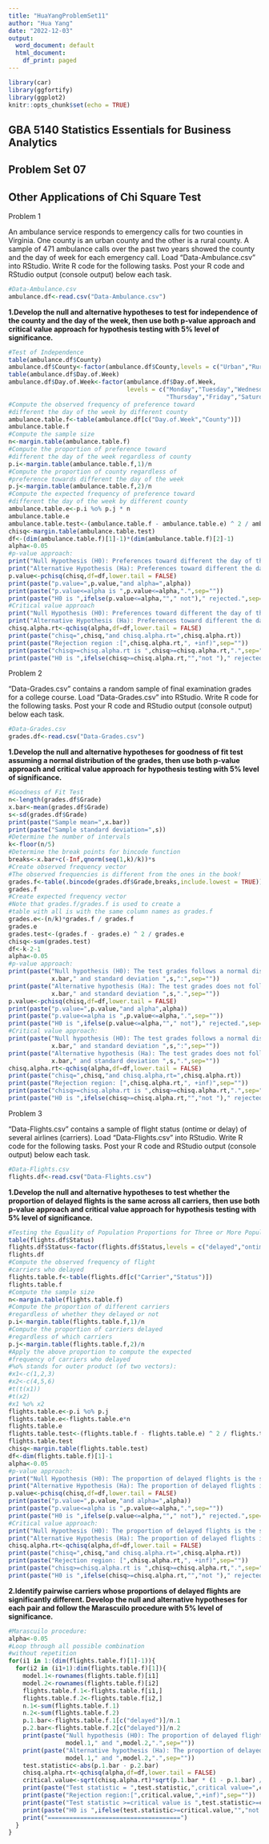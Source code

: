 ```yaml
---
title: "HuaYangProblemSet11"
author: "Hua Yang"
date: "2022-12-03"
output:
  word_document: default
  html_document:
    df_print: paged
---
```


```r
library(car)
library(ggfortify)
library(ggplot2)
knitr::opts_chunk$set(echo = TRUE)
```

## GBA 5140 Statistics Essentials for Business Analytics
## Problem Set 07
## Other Applications of Chi Square Test


Problem 1


An ambulance service responds to emergency calls for two counties in Virginia. One county is an urban county and the other is a rural county. A sample of 471 ambulance calls over the past two years showed the county and the day of week for each emergency call. Load “Data-Ambulance.csv” into RStudio. Write R code for the following tasks. Post your R code and RStudio output (console output) below each task.





```r
#Data-Ambulance.csv
ambulance.df<-read.csv("Data-Ambulance.csv")
```

**1.Develop the null and alternative hypotheses to test for independence of the county and the day of the week, then use both p-value approach and critical value approach for hypothesis testing with 5% level of significance.**
```r
#Test of Independence
table(ambulance.df$County)
ambulance.df$County<-factor(ambulance.df$County,levels = c("Urban","Rural"))
table(ambulance.df$Day.of.Week)
ambulance.df$Day.of.Week<-factor(ambulance.df$Day.of.Week,
                                 levels = c("Monday","Tuesday","Wednesday",
                                            "Thursday","Friday","Saturday","Sunday"))
#Compute the observed frequency of preference toward
#different the day of the week by different county
ambulance.table.f<-table(ambulance.df[c("Day.of.Week","County")])
ambulance.table.f
#Compute the sample size
n<-margin.table(ambulance.table.f)
#Compute the proportion of preference toward
#different the day of the week regardless of county
p.i<-margin.table(ambulance.table.f,1)/n
#Compute the proportion of county regardless of 
#preference towards different the day of the week
p.j<-margin.table(ambulance.table.f,2)/n
#Compute the expected frequency of preference toward
#different the day of the week by different county
ambulance.table.e<-p.i %o% p.j * n
ambulance.table.e
ambulance.table.test<-(ambulance.table.f - ambulance.table.e) ^ 2 / ambulance.table.e
chisq<-margin.table(ambulance.table.test)
df<-(dim(ambulance.table.f)[1]-1)*(dim(ambulance.table.f)[2]-1)
alpha<-0.05
#p-value approach:
print("Null Hypothesis (H0): Preferences toward different the day of the week is independent of county.")
print("Alternative Hypothesis (Ha): Preferences toward different the day of the week is not independent of county.")
p.value<-pchisq(chisq,df=df,lower.tail = FALSE)
print(paste("p.value=",p.value,"and alpha=",alpha))
print(paste("p.value<=alpha is ",p.value<=alpha,".",sep=""))
print(paste("H0 is ",ifelse(p.value<=alpha,""," not")," rejected.",sep=""))
#Critical value approach
print("Null Hypothesis (H0): Preferences toward different the day of the week is independent of county.")
print("Alternative Hypothesis (Ha): Preferences toward different the day of the week is not independent of county.")
chisq.alpha.rt<-qchisq(alpha,df=df,lower.tail = FALSE)
print(paste("chisq=",chisq,"and chisq.alpha.rt=",chisq.alpha.rt))
print(paste("Rejection region :[",chisq.alpha.rt,", +inf)",sep=""))
print(paste("chisq>=chisq.alpha.rt is ",chisq>=chisq.alpha.rt,".",sep=""))
print(paste("H0 is ",ifelse(chisq>=chisq.alpha.rt,"","not ")," rejected.",sep=""))

```

Problem 2


“Data-Grades.csv” contains a random sample of final examination grades for a college course. Load “Data-Grades.csv” into RStudio. Write R code for the following tasks. Post your R code and RStudio output (console output) below each task.


```r
#Data-Grades.csv
grades.df<-read.csv("Data-Grades.csv")
```

**1.Develop the null and alternative hypotheses for goodness of fit test assuming a normal distribution of the grades, then use both p-value approach and critical value approach for hypothesis testing with 5% level of significance.**

```r
#Goodness of Fit Test
n<-length(grades.df$Grade)
x.bar<-mean(grades.df$Grade)
s<-sd(grades.df$Grade)
print(paste("Sample mean=",x.bar))
print(paste("Sample standard deviation=",s))
#Determine the number of intervals
k<-floor(n/5)
#Determine the break points for bincode function
breaks<-x.bar+c(-Inf,qnorm(seq(1,k)/k))*s
#Create observed frequency vector
#The observed frequencies is different from the ones in the book!
grades.f<-table(.bincode(grades.df$Grade,breaks,include.lowest = TRUE))
grades.f
#Create expected frequency vector
#Note that grades.f/grades.f is used to create a
#table with all is with the same column names as grades.f
grades.e<-(n/k)*grades.f / grades.f
grades.e
grades.test<-(grades.f - grades.e) ^ 2 / grades.e
chisq<-sum(grades.test)
df<-k-2-1
alpha<-0.05
#p-value approach:
print(paste("Null hypothesis (H0): The test grades follows a normal distribution with mean ",
            x.bar," and standard deviation ",s,":",sep=""))
print(paste("Alternative hypothesis (Ha): The test grades does not follow a normal distribution with mean ",
            x.bar," and standard deviation ",s,".",sep=""))
p.value<-pchisq(chisq,df=df,lower.tail = FALSE)
print(paste("p.value=",p.value,"and alpha",alpha))
print(paste("p.value<=alpha is ",p.value<=alpha,".",sep=""))
print(paste("H0 is ",ifelse(p.value<=alpha,""," not")," rejected.",sep=""))
#Critical value approach:
print(paste("Null hypothesis (H0): The test grades follows a normal distribution with mean ",
            x.bar," and standard deviation ",s,":",sep=""))
print(paste("Alternative hypothesis (Ha): The test grades does not follow a normal distribution with mean ",
            x.bar," and standard deviation ",s,".",sep=""))
chisq.alpha.rt<-qchisq(alpha,df=df,lower.tail = FALSE)
print(paste("chisq=",chisq,"and chisq.alpha,rt=",chisq.alpha.rt))
print(paste("Rejection region: [",chisq.alpha.rt,", +inf)",sep=""))
print(paste("chisq>=chisq.alpha.rt is ",chisq>=chisq.alpha.rt,".",sep=""))
print(paste("H0 is ",ifelse(chisq>=chisq.alpha.rt,"","not ")," rejected.",sep=""))

```

Problem 3


“Data-Flights.csv” contains a sample of flight status (ontime or delay) of several airlines (carriers). Load “Data-Flights.csv” into RStudio. Write R code for the following tasks. Post your R code and RStudio output (console output) below each task.

```r
#Data-Flights.csv
flights.df<-read.csv("Data-Flights.csv")
```

**1.Develop the null and alternative hypotheses to test whether the proportion of delayed flights is the same across all carriers, then use both p-value approach and critical value approach for hypothesis testing with 5% level of significance.**

```r
#Testing the Equality of Population Proportions for Three or More Populations
table(flights.df$Status)
flights.df$Status<-factor(flights.df$Status,levels = c("delayed","ontime"))
flights.df
#Compute the observed frequency of flight
#carriers who delayed
flights.table.f<-table(flights.df[c("Carrier","Status")])
flights.table.f
#Compute the sample size
n<-margin.table(flights.table.f)
#Compute the proportion of different carriers
#regardless of whether they delayed or not
p.i<-margin.table(flights.table.f,1)/n
#Compute the proportion of carriers delayed
#regardless of which carriers
p.j<-margin.table(flights.table.f,2)/n
#Apply the above proportion to compute the expected
#frequency of carriers who delayed
#%o% stands for outer product (of two vectors):
#x1<-c(1,2,3)
#x2<-c(4,5,6)
#t(t(x1))
#t(x2)
#x1 %o% x2
flights.table.e<-p.i %o% p.j
flights.table.e<-flights.table.e*n
flights.table.e
flights.table.test<-(flights.table.f - flights.table.e) ^ 2 / flights.table.e
flights.table.test
chisq<-margin.table(flights.table.test)
df<-dim(flights.table.f)[1]-1
alpha<-0.05
#p-value approach:
print("Null Hypothesis (H0): The proportion of delayed flights is the same across all carriers.")
print("Alternative Hypothesis (Ha): The proportion of delayed flights is not equal across all carriers.")
p.value<-pchisq(chisq,df=df,lower.tail = FALSE)
print(paste("p.value=",p.value,"and alpha=",alpha))
print(paste("p.value<=alpha is ",p.value<=alpha,".",sep=""))
print(paste("H0 is ",ifelse(p.value<=alpha,""," not")," rejected.",spe=""))
#Critical value approach:
print("Null Hypothesis (H0): The proportion of delayed flights is the same across all carriers.")
print("Alternative Hypothesis (Ha): The proportion of delayed flights is not equal across all carriers.")
chisq.alpha.rt<-qchisq(alpha,df=df,lower.tail = FALSE)
print(paste("chisq=",chisq,"and chisq.alpha.rt=",chisq.alpha.rt))
print(paste("Rejection region: [",chisq.alpha.rt,", +inf)",sep=""))
print(paste("chisq>=chisq.alpha.rt is ",chisq>=chisq.alpha.rt,".",sep=""))
print(paste("H0 is ",ifelse(chisq>=chisq.alpha.rt,"","not ")," rejected.",sep=""))

```

**2.Identify pairwise carriers whose proportions of delayed flights are significantly different. Develop the null and alternative hypotheses for each pair and follow the Marascuilo procedure with 5% level of significance.**

```r
#Marascuilo procedure:
alpha<-0.05
#Loop through all possible combination
#without repetition
for(i1 in 1:(dim(flights.table.f)[1]-1)){
  for(i2 in (i1+1):dim(flights.table.f)[1]){
    model.1<-rownames(flights.table.f)[i1]
    model.2<-rownames(flights.table.f)[i2]
    flights.table.f.1<-flights.table.f[i1,]
    flights.table.f.2<-flights.table.f[i2,]
    n.1<-sum(flights.table.f.1)
    n.2<-sum(flights.table.f.2)
    p.1.bar<-flights.table.f.1[c("delayed")]/n.1
    p.2.bar<-flights.table.f.2[c("delayed")]/n.2
    print(paste("Null hypothesis (H0): The proportion of delayed flights is the same between ",
                model.1," and ",model.2,".",sep=""))
    print(paste("Alternative hypothesis (Ha): The proportion of delayed flights is not equal between ",
                model.1," and ",model.2,".",sep=""))
    test.statistic<-abs(p.1.bar - p.2.bar)
    chisq.alpha.rt<-qchisq(alpha,df=df,lower.tail = FALSE)
    critical.value<-sqrt(chisq.alpha.rt)*sqrt(p.1.bar * (1 - p.1.bar) / n.1 + p.2.bar * (1 - p.2.bar) / n.2)
    print(paste("Test statistic = ",test.statistic,",critical value=",critical.value,".",sep=""))
    print(paste("Rejection region:[",critical.value,",+inf)",sep=""))
    print(paste("Test statistic >=critical value is ",test.statistic>=critical.value,".",sep=""))
    print(paste("H0 is ",ifelse(test.statistic>=critical.value,"","not ")," rejected.",sep=""))
    print("=====================================")
  }
}

```